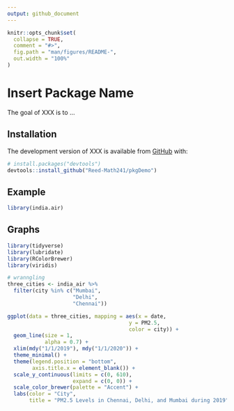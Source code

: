 ```yaml
---
output: github_document
---
```


<!-- README.md is generated from README.Rmd. Please edit that file -->

<!-- You'll still need to render `README.Rmd` regularly, to keep `README.md` up-to-date. `devtools::build_readme()` is handy for this.  -->

```r
knitr::opts_chunk$set(
  collapse = TRUE,
  comment = "#>",
  fig.path = "man/figures/README-",
  out.width = "100%"
)
```

# Insert Package Name

<!-- badges: start -->
<!-- badges: end -->

The goal of XXX is to ...

## Installation

The development version of XXX is available from [GitHub](https://github.com/) with:

``` r
# install.packages("devtools")
devtools::install_github("Reed-Math241/pkgDemo")
```
## Example


```r
library(india.air)
```

## Graphs

```r
library(tidyverse)
library(lubridate)
library(RColorBrewer)
library(viridis)
```

```r
# wranngling
three_cities <- india_air %>%
  filter(city %in% c("Mumbai",
                     "Delhi",
                     "Chennai"))
```


```r
ggplot(data = three_cities, mapping = aes(x = date,
                                       y = PM2.5,
                                       color = city)) +
  geom_line(size = 1,
            alpha = 0.7) +
  xlim(mdy("1/1/2019"), mdy("1/1/2020")) +
  theme_minimal() +
  theme(legend.position = "bottom",
        axis.title.x = element_blank()) +
  scale_y_continuous(limits = c(0, 610),
                     expand = c(0, 0)) +
  scale_color_brewer(palette = "Accent") +
  labs(color = "City",
       title = "PM2.5 Levels in Chennai, Delhi, and Mumbai during 2019")
```







